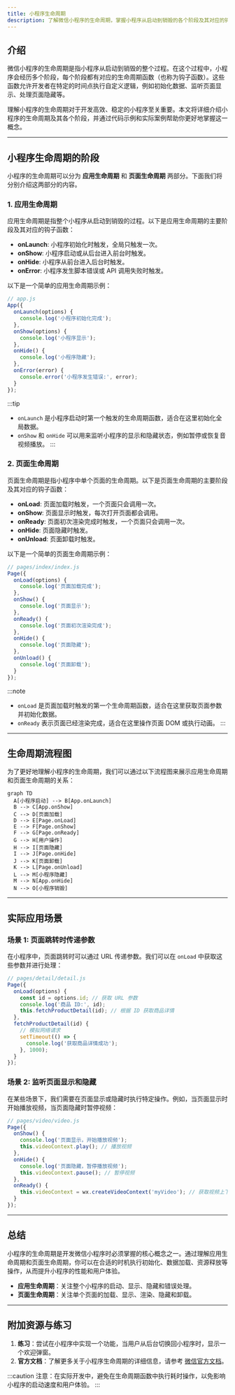 ```yaml
---
title: 小程序生命周期
description: 了解微信小程序的生命周期，掌握小程序从启动到销毁的各个阶段及其对应的钩子函数。
---
```


## 介绍

微信小程序的生命周期是指小程序从启动到销毁的整个过程。在这个过程中，小程序会经历多个阶段，每个阶段都有对应的生命周期函数（也称为钩子函数）。这些函数允许开发者在特定的时间点执行自定义逻辑，例如初始化数据、监听页面显示、处理页面隐藏等。

理解小程序的生命周期对于开发高效、稳定的小程序至关重要。本文将详细介绍小程序的生命周期及其各个阶段，并通过代码示例和实际案例帮助你更好地掌握这一概念。

---

## 小程序生命周期的阶段

小程序的生命周期可以分为 **应用生命周期** 和 **页面生命周期** 两部分。下面我们将分别介绍这两部分的内容。

### 1. 应用生命周期

应用生命周期是指整个小程序从启动到销毁的过程。以下是应用生命周期的主要阶段及其对应的钩子函数：

- **onLaunch**: 小程序初始化时触发，全局只触发一次。
- **onShow**: 小程序启动或从后台进入前台时触发。
- **onHide**: 小程序从前台进入后台时触发。
- **onError**: 小程序发生脚本错误或 API 调用失败时触发。

以下是一个简单的应用生命周期示例：

```javascript
// app.js
App({
  onLaunch(options) {
    console.log('小程序初始化完成');
  },
  onShow(options) {
    console.log('小程序显示');
  },
  onHide() {
    console.log('小程序隐藏');
  },
  onError(error) {
    console.error('小程序发生错误:', error);
  }
});
```

:::tip
- `onLaunch` 是小程序启动时第一个触发的生命周期函数，适合在这里初始化全局数据。
- `onShow` 和 `onHide` 可以用来监听小程序的显示和隐藏状态，例如暂停或恢复音视频播放。
:::

### 2. 页面生命周期

页面生命周期是指小程序中单个页面的生命周期。以下是页面生命周期的主要阶段及其对应的钩子函数：

- **onLoad**: 页面加载时触发，一个页面只会调用一次。
- **onShow**: 页面显示时触发，每次打开页面都会调用。
- **onReady**: 页面初次渲染完成时触发，一个页面只会调用一次。
- **onHide**: 页面隐藏时触发。
- **onUnload**: 页面卸载时触发。

以下是一个简单的页面生命周期示例：

```javascript
// pages/index/index.js
Page({
  onLoad(options) {
    console.log('页面加载完成');
  },
  onShow() {
    console.log('页面显示');
  },
  onReady() {
    console.log('页面初次渲染完成');
  },
  onHide() {
    console.log('页面隐藏');
  },
  onUnload() {
    console.log('页面卸载');
  }
});
```

:::note
- `onLoad` 是页面加载时触发的第一个生命周期函数，适合在这里获取页面参数并初始化数据。
- `onReady` 表示页面已经渲染完成，适合在这里操作页面 DOM 或执行动画。
:::

---

## 生命周期流程图

为了更好地理解小程序的生命周期，我们可以通过以下流程图来展示应用生命周期和页面生命周期的关系：

```mermaid
graph TD
  A[小程序启动] --> B[App.onLaunch]
  B --> C[App.onShow]
  C --> D[页面加载]
  D --> E[Page.onLoad]
  E --> F[Page.onShow]
  F --> G[Page.onReady]
  G --> H[用户操作]
  H --> I[页面隐藏]
  I --> J[Page.onHide]
  J --> K[页面卸载]
  K --> L[Page.onUnload]
  L --> M[小程序隐藏]
  M --> N[App.onHide]
  N --> O[小程序销毁]
```

---

## 实际应用场景

### 场景 1: 页面跳转时传递参数

在小程序中，页面跳转时可以通过 URL 传递参数。我们可以在 `onLoad` 中获取这些参数并进行处理：

```javascript
// pages/detail/detail.js
Page({
  onLoad(options) {
    const id = options.id; // 获取 URL 参数
    console.log('商品 ID:', id);
    this.fetchProductDetail(id); // 根据 ID 获取商品详情
  },
  fetchProductDetail(id) {
    // 模拟网络请求
    setTimeout(() => {
      console.log('获取商品详情成功');
    }, 1000);
  }
});
```

### 场景 2: 监听页面显示和隐藏

在某些场景下，我们需要在页面显示或隐藏时执行特定操作。例如，当页面显示时开始播放视频，当页面隐藏时暂停视频：

```javascript
// pages/video/video.js
Page({
  onShow() {
    console.log('页面显示，开始播放视频');
    this.videoContext.play(); // 播放视频
  },
  onHide() {
    console.log('页面隐藏，暂停播放视频');
    this.videoContext.pause(); // 暂停视频
  },
  onReady() {
    this.videoContext = wx.createVideoContext('myVideo'); // 获取视频上下文
  }
});
```

---

## 总结

小程序的生命周期是开发微信小程序时必须掌握的核心概念之一。通过理解应用生命周期和页面生命周期，你可以在合适的时机执行初始化、数据加载、资源释放等操作，从而提升小程序的性能和用户体验。

- **应用生命周期**：关注整个小程序的启动、显示、隐藏和错误处理。
- **页面生命周期**：关注单个页面的加载、显示、渲染、隐藏和卸载。

---

## 附加资源与练习

1. **练习**：尝试在小程序中实现一个功能，当用户从后台切换回小程序时，显示一个欢迎弹窗。
2. **官方文档**：了解更多关于小程序生命周期的详细信息，请参考 [微信官方文档](https://developers.weixin.qq.com/miniprogram/dev/framework/app-service/app.html)。

:::caution
注意：在实际开发中，避免在生命周期函数中执行耗时操作，以免影响小程序的启动速度和用户体验。
:::